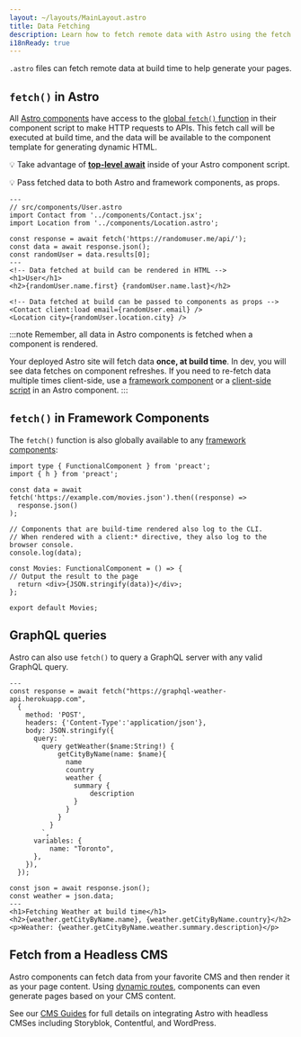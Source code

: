 ```yaml
---
layout: ~/layouts/MainLayout.astro
title: Data Fetching
description: Learn how to fetch remote data with Astro using the fetch API.
i18nReady: true
---
```


`.astro` files can fetch remote data at build time to help generate your pages.

## `fetch()` in Astro

All [Astro components](/en/core-concepts/astro-components/) have access to the [global `fetch()` function](https://developer.mozilla.org/en-US/docs/Web/API/fetch) in their component script to make HTTP requests to APIs. This fetch call will be executed at build time, and the data will be available to the component template for generating dynamic HTML.

💡 Take advantage of [**top-level await**](https://developer.mozilla.org/en-US/docs/Web/JavaScript/Reference/Operators/await#top_level_await) inside of your Astro component script.

💡 Pass fetched data to both Astro and framework components, as props.

```astro /await fetch\\(.*?\\)/
---
// src/components/User.astro
import Contact from '../components/Contact.jsx';
import Location from '../components/Location.astro';

const response = await fetch('https://randomuser.me/api/');
const data = await response.json();
const randomUser = data.results[0];
---
<!-- Data fetched at build can be rendered in HTML -->
<h1>User</h1>
<h2>{randomUser.name.first} {randomUser.name.last}</h2>

<!-- Data fetched at build can be passed to components as props -->
<Contact client:load email={randomUser.email} />
<Location city={randomUser.location.city} />
```

:::note
Remember, all data in Astro components is fetched when a component is rendered.

Your deployed Astro site will fetch data **once, at build time**. In dev, you will see data fetches on component refreshes. If you need to re-fetch data multiple times client-side, use a [framework component](/en/core-concepts/framework-components/) or a [client-side script](/en/core-concepts/astro-components/#client-side-scripts) in an Astro component.
:::


## `fetch()` in Framework Components

The `fetch()` function is also globally available to any [framework components](/en/core-concepts/framework-components/):

```tsx title="src/components/Movies.tsx" /await fetch\\(.*?\\)/
import type { FunctionalComponent } from 'preact';
import { h } from 'preact';

const data = await fetch('https://example.com/movies.json').then((response) =>
  response.json()
);

// Components that are build-time rendered also log to the CLI.
// When rendered with a client:* directive, they also log to the browser console.
console.log(data);

const Movies: FunctionalComponent = () => {
// Output the result to the page
  return <div>{JSON.stringify(data)}</div>;
};

export default Movies;
```


## GraphQL queries

Astro can also use `fetch()` to query a GraphQL server with any valid GraphQL query.

```astro title="src/components/Weather.astro" "await fetch"
---
const response = await fetch("https://graphql-weather-api.herokuapp.com",
  {
    method: 'POST',
    headers: {'Content-Type':'application/json'},
    body: JSON.stringify({
      query: `
        query getWeather($name:String!) {
            getCityByName(name: $name){
              name
              country
              weather {
                summary {
                    description
                }
              }
            }
          }
        `,
      variables: {
          name: "Toronto",
      },
    }),
  });

const json = await response.json();
const weather = json.data;
---
<h1>Fetching Weather at build time</h1>
<h2>{weather.getCityByName.name}, {weather.getCityByName.country}</h2>
<p>Weather: {weather.getCityByName.weather.summary.description}</p>
```

## Fetch from a Headless CMS

Astro components can fetch data from your favorite CMS and then render it as your page content. Using [dynamic routes](/en/core-concepts/routing/#dynamic-routes), components can even generate pages based on your CMS content.

See our [CMS Guides](/en/guides/cms/) for full details on integrating Astro with headless CMSes including Storyblok, Contentful, and WordPress.
